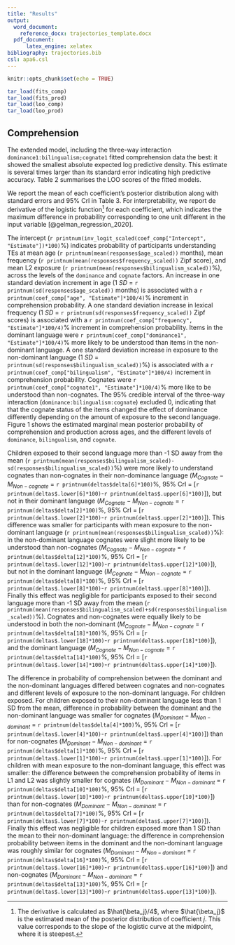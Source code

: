 ---
title: "Results"
output:
  word_document:
    reference_docx: trajectories_template.docx
  pdf_document:
      latex_engine: xelatex
bibliography: trajectories.bib
csl: apa6.csl
---


```{r setup, include=FALSE}
knitr::opts_chunk$set(echo = TRUE)
```


```{r results, message=FALSE, warning=FALSE, include=FALSE, paged.print=FALSE}
tar_load(fits_comp)
tar_load(fits_prod)
tar_load(loo_comp)
tar_load(loo_prod)
```


## Comprehension

The extended model, including the three-way interaction `dominance1:bilingualism;cognate1` fitted comprehension data the best: it showed the smallest absolute expected log predictive density. This estimate is several times larger than its standard error indicating high predictive accuracy. Table 2 summarises the LOO scores of the fitted models.


We report the mean of each coefficient's posterior distribution along with standard errors and 95% CrI in Table 3. For interpretability, we report de derivative of the logistic function^[The derivative is calculated as $\hat{\beta_j}/4$, where $\hat{\beta_j}$ is the estimated mean of the posterior distribution of coefficient $j$. This value corresponds to the slope of the logistic curve at the midpoint, where it is steepest.] for each coefficient, which indicates the maximum difference in probability corresponding to one unit different in the input variable [@gelman_regression_2020].


The intercept (`r printnum(inv_logit_scaled(coef_comp["Intercept", "Estimate"])*100)`%) indicates probability of participants understanding TEs at mean age (`r printnum(mean(responses$age_scaled))` months), mean frequency (`r printnum(mean(responses$frequency_scaled))` Zipf score), and mean L2 exposure (`r printnum(mean(responses$bilingualism_scaled))`%), across the levels of the `dominance` and `cognate` factors. An increase in one standard deviation increment in age (1 *SD* = `r printnum(sd(responses$age_scaled))` months) is associated with a `r printnum(coef_comp["age", "Estimate"]*100/4)`% increment in comprehension probability. A one standard deviation increase in lexical frequency (1 *SD* = `r printnum(sd(responses$frequency_scaled))` Zipf scores) is associated with a `r printnum(coef_comp["frequency", "Estimate"]*100/4)`% increment in comprehension probability. Items in the dominant language were `r printnum(coef_comp["dominance1", "Estimate"]*100/4)`% more likely to be understood than items in the non-dominant language. A one standard deviation increase in exposure to the non-dominant language (1 *SD* = `printnum(sd(responses$bilingualism_scaled))`%) is associated with a `r printnum(coef_comp["bilingualism", "Estimate"]*100/4)` increment in comprehension probability. Cognates were `r printnum(coef_comp["cognate1", "Estimate"]*100/4)`% more like to be understood than non-cognates. The 95% credible interval of the three-way interaction (`dominance:bilingualism:cognate`) excluded 0, indicating that that the cognate status of the items changed the effect of dominance differently depending on the amount of exposure to the second language. Figure 1 shows the estimated marginal mean posterior probability of comprehension and production across ages, and the different levels of `dominance`, `bilingualism`, and `cognate`.


Children exposed to their second language more than -1 SD away from the mean (`r printnum(mean(responses$bilingualism_scaled)-sd(responses$bilingualism_scaled))`%) were more likely to understand cognates than non-cognates in their non-dominance language ($M_{Cognate}-M_{Non-cognate}$ = `r printnum(deltas$delta[6]*100)`%, 95% CrI = [`r printnum(deltas$.lower[6]*100)`-`r printnum(deltas$.upper[6]*100)`]), but not in their dominant language ($M_{Cognate}-M_{Non-cognate}$ = `r printnum(deltas$delta[2]*100)`%, 95% CrI = [`r printnum(deltas$.lower[2]*100)`-`r printnum(deltas$.upper[2]*100)`]). This difference was smaller for participants with mean exposure to the non-dominant language (`r printnum(mean(responses$bilingualism_scaled))`%): in the non-dominant language cognates were slight more likely to be understood than non-cognates ($M_{Cognate}-M_{Non-cognate}$ = `r printnum(deltas$delta[12]*100)`%, 95% CrI = [`r printnum(deltas$.lower[12]*100)`-`r printnum(deltas$.upper[12]*100)`]), but not in the dominant language ($M_{Cognate}-M_{Non-cognate}$ = `r printnum(deltas$delta[8]*100)`%, 95% CrI = [`r printnum(deltas$.lower[8]*100)`-`r printnum(deltas$.upper[8]*100)`]). Finally this effect was negligible for participants exposed to their second language more than -1 SD away from the mean (`r printnum(mean(responses$bilingualism_scaled)+sd(responses$bilingualism_scaled))`%). Cognates and non-cognates were equally likely to be understood in both the non-dominant ($M_{Cognate}-M_{Non-cognate}$ = `r printnum(deltas$delta[18]*100)`%, 95% CrI = [`r printnum(deltas$.lower[18]*100)`-`r printnum(deltas$.upper[18]*100)`]), and the dominant language ($M_{Cognate}-M_{Non-cognate}$ = `r printnum(deltas$delta[14]*100)`%, 95% CrI = [`r printnum(deltas$.lower[14]*100)`-`r printnum(deltas$.upper[14]*100)`]).


The difference in probability of comprehension between the dominant and the non-dominant languages differed between cognates and non-cognates and different levels of exposure to the non-dominant language. For children exposed. For children exposed to their non-dominant language less than 1 SD from the mean, difference in probability between the dominant and the non-dominant language was smaller for cognates ($M_{Dominant}-M_{Non-dominant}$ = `r printnum(deltas$delta[4]*100)`%, 95% CrI = [`r printnum(deltas$.lower[4]*100)`-`r printnum(deltas$.upper[4]*100)`]) than for non-cognates ($M_{Dominant}-M_{Non-dominant}$ = `r printnum(deltas$delta[1]*100)`%, 95% CrI = [`r printnum(deltas$.lower[1]*100)`-`r printnum(deltas$.upper[1]*100)`]). For children with mean exposure to the non-dominant language, this effect was smaller: the difference between the comprehension probability of items in L1 and L2 was slightly smaller for cognates ($M_{Dominant}-M_{Non-dominant}$ = `r printnum(deltas$delta[10]*100)`%, 95% CrI = [`r printnum(deltas$.lower[10]*100)`-`r printnum(deltas$.upper[10]*100)`]) than for non-cognates ($M_{Dominant}-M_{Non-dominant}$ = `r printnum(deltas$delta[7]*100)`%, 95% CrI = [`r printnum(deltas$.lower[7]*100)`-`r printnum(deltas$.upper[7]*100)`]). Finally this effect was negligible for children exposed more than 1 SD than the mean to their non-dominant language: the difference in comprehension probability between items in the dominant and the non-dominant language was roughly similar for cognates ($M_{Dominant}-M_{Non-dominant}$ = `r printnum(deltas$delta[16]*100)`%, 95% CrI = [`r printnum(deltas$.lower[16]*100)`-`r printnum(deltas$.upper[16]*100)`]) and non-cognates ($M_{Dominant}-M_{Non-dominant}$ = `r printnum(deltas$delta[13]*100)`%, 95% CrI = [`r printnum(deltas$.lower[13]*100)`-`r printnum(deltas$.upper[13]*100)`]).




